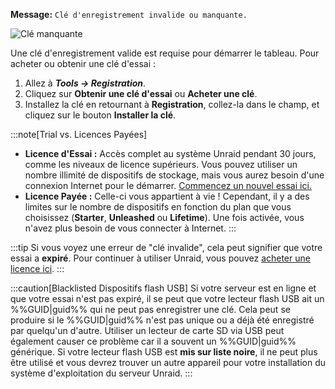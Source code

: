 **Message:**
`Clé d'enregistrement invalide ou manquante.`

![Clé manquante](/img/Invalidormissingkey.png)

Une clé d'enregistrement valide est requise pour démarrer le tableau. Pour acheter ou obtenir une clé d'essai :

1. Allez à ***Tools → Registration***.
2. Cliquez sur **Obtenir une clé d'essai** ou **Acheter une clé**.
3. Installez la clé en retournant à **Registration**, collez-la dans le champ, et cliquez sur le bouton **Installer la clé**.

:::note[Trial vs. Licences Payées]
- **Licence d'Essai :** Accès complet au système Unraid pendant 30 jours, comme les niveaux de licence supérieurs. Vous pouvez utiliser un nombre illimité de dispositifs de stockage, mais vous aurez besoin d'une connexion Internet pour le démarrer. [Commencez un nouvel essai ici.](https://unraid.net/getting-started)
- **Licence Payée :** Celle-ci vous appartient à vie ! Cependant, il y a des limites sur le nombre de dispositifs en fonction du plan que vous choisissez (**Starter**, **Unleashed** ou **Lifetime**). Une fois activée, vous n'avez plus besoin de vous connecter à Internet.
:::

:::tip
Si vous voyez une erreur de "clé invalide", cela peut signifier que votre essai a **expiré**. Pour continuer à utiliser Unraid, vous pouvez [acheter une licence ici](https://unraid.net/pricing).
:::

:::caution[Blacklisted Dispositifs flash USB]
Si votre serveur est en ligne et que votre essai n'est pas expiré, il se peut que votre lecteur flash USB ait un %%GUID|guid%% qui ne peut pas enregistrer une clé. Cela peut se produire si le %%GUID|guid%% n'est pas unique ou a déjà été enregistré par quelqu'un d'autre. Utiliser un lecteur de carte SD via USB peut également causer ce problème car il a souvent un %%GUID|guid%% générique. Si votre lecteur flash USB est **mis sur liste noire**, il ne peut plus être utilisé et vous devrez trouver un autre appareil pour votre installation du système d'exploitation du serveur Unraid.
:::
